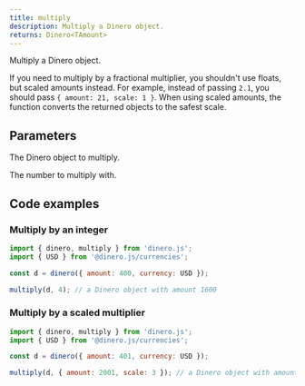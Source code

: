 ```yaml
---
title: multiply
description: Multiply a Dinero object.
returns: Dinero<TAmount>
---
```


Multiply a Dinero object.

If you need to multiply by a fractional multiplier, you shouldn't use floats, but scaled amounts instead. For example, instead of passing `2.1`, you should pass `{ amount: 21, scale: 1 }`. When using scaled amounts, the function converts the returned objects to the safest scale.

## Parameters

<Parameters>

<Parameter name="multiplicand" type="Dinero<TAmount>" required={true}>

The Dinero object to multiply.

</Parameter>

<Parameter name="multiplier" type="ScaledAmount<TAmount> | TAmount" required={true}>

The number to multiply with.

</Parameter>

</Parameters>

## Code examples

### Multiply by an integer

```js
import { dinero, multiply } from 'dinero.js';
import { USD } from '@dinero.js/currencies';

const d = dinero({ amount: 400, currency: USD });

multiply(d, 4); // a Dinero object with amount 1600
```

### Multiply by a scaled multiplier

```js
import { dinero, multiply } from 'dinero.js';
import { USD } from '@dinero.js/currencies';

const d = dinero({ amount: 401, currency: USD });

multiply(d, { amount: 2001, scale: 3 }); // a Dinero object with amount 802401 and scale 5
```
